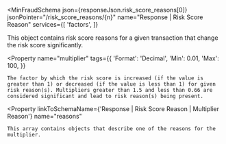 
<MinFraudSchema
  json={responseJson.risk_score_reasons[0]}
  jsonPointer="/risk_score_reasons/{n}"
  name="Response | Risk Score Reason"
  services={[
    'factors',
  ]}
>
  This object contains risk score reasons for a given transaction that change the risk score significantly.

  <Property
    name="multiplier"
    tags={{
      'Format': 'Decimal',
      'Min': 0.01,
      'Max': 100,
    }}
  >
    The factor by which the risk score is increased (if the value is greater than 1) or decreased (if the value is less than 1) for given risk reason(s). Multipliers greater than 1.5 and less than 0.66 are considered significant and lead to risk reason(s) being present.
  </Property>

  <Property
    linkToSchemaName={'Response | Risk Score Reason | Multiplier Reason'}
    name="reasons"
  >
    This array contains objects that describe one of the reasons for the multiplier.
  </Property>

</MinFraudSchema>
